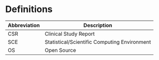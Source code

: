 # Definitions {.unnumbered}

| **Abbreviation** | **Description** |
| ---------------- | ----------------|
| CSR | Clinical Study Report |
| SCE | Statistical/Scientific Computing Environment |
| OS | Open Source |

